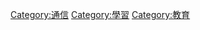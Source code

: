 {{Commonscat|Teaching}}

[[Category:通信|Category:通信]]
[[Category:學習|Category:學習]]
[[Category:教育|Category:教育]]